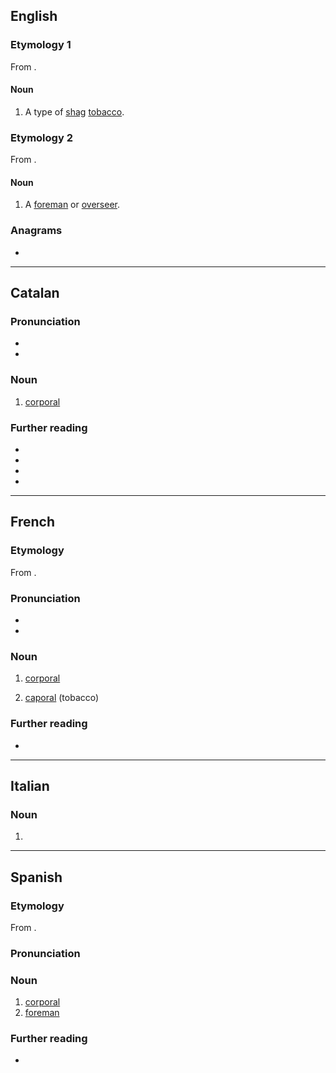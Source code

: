 ==English==

===Etymology 1===
From {{bor|en|fr|caporal}}.

====Noun====
{{en-noun|-}}

# A type of [[shag]] [[tobacco]].

===Etymology 2===
From {{bor|en|es|caporal}}.

====Noun====
{{en-noun}}

# {{lb|en|Latin America}} A [[foreman]] or [[overseer]].

===Anagrams===
* {{anagrams|en|a=aaclopr|crapola}}

----

==Catalan==

===Pronunciation===
* {{ca-IPA}}
* {{rhymes|ca|al}}

===Noun===
{{ca-noun|m}}

# {{lb|ca|military}} [[corporal]]

===Further reading===
* {{R:IEC2}}
* {{R:GDLC}}
* {{R:DNV}}
* {{R:DCVB}}

{{c|ca|Military ranks}}

----

==French==

===Etymology===
From {{bor|fr|it|caporale}}.

===Pronunciation===
* {{fr-IPA}}
* {{audio|fr|LL-Q150 (fra)-Lepticed7-caporal.wav|Audio}}

===Noun===
{{fr-noun|m|caporaux}}

# {{lb|fr|military}} [[corporal]]
# [[#English|caporal]] (tobacco)

===Further reading===
* {{R:TLFi}}

{{c|fr|Military ranks}}

----

==Italian==

===Noun===
{{it-noun|m|-}}

# {{apocopic form of|it|caporale}}

----

==Spanish==

===Etymology===
From {{bor|es|it|caporale}}.

===Pronunciation===
{{es-IPA}}

===Noun===
{{es-noun|m}}

# [[corporal]]
# [[foreman]]

===Further reading===
* {{R:DRAE}}

{{C|es|Military ranks}}